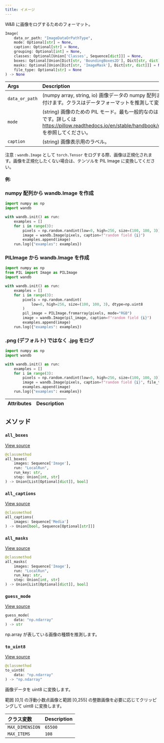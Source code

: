```yaml
---
title: イメージ
---
```


<Card title="View the source code" href="https://www.github.com/wandb/wandb/tree/637bddf198525810add5804059001b1b319d6ad1/wandb/sdk/data_types/image.py#L65-L689" icon="github"/>

W&B に画像をログするためのフォーマット。

```python
Image(
    data_or_path: "ImageDataOrPathType",
    mode: Optional[str] = None,
    caption: Optional[str] = None,
    grouping: Optional[int] = None,
    classes: Optional[Union['Classes', Sequence[dict]]] = None,
    boxes: Optional[Union[Dict[str, 'BoundingBoxes2D'], Dict[str, dict]]] = None,
    masks: Optional[Union[Dict[str, 'ImageMask'], Dict[str, dict]]] = None,
    file_type: Optional[str] = None
) -> None
```

| Args | Description |
| :--- | :--- |
|  `data_or_path` |  (numpy array, string, io) 画像データの numpy 配列または PIL 画像を受け付けます。クラスはデータフォーマットを推測して変換します。|
|  `mode` |  (string) 画像のための PIL モード。最も一般的なのは "L", "RGB", "RGBA" です。詳しくは https://pillow.readthedocs.io/en/stable/handbook/concepts.html#modes を参照してください。|
|  `caption` |  (string) 画像表示用のラベル。|

注意 : `wandb.Image` として `torch.Tensor` をログする際、画像は正規化されます。画像を正規化したくない場合は、テンソルを PIL Image に変換してください。

#### 例:

### numpy 配列から wandb.Image を作成

```python
import numpy as np
import wandb

with wandb.init() as run:
    examples = []
    for i in range(3):
        pixels = np.random.randint(low=0, high=256, size=(100, 100, 3))
        image = wandb.Image(pixels, caption=f"random field {i}")
        examples.append(image)
    run.log({"examples": examples})
```

### PILImage から wandb.Image を作成

```python
import numpy as np
from PIL import Image as PILImage
import wandb

with wandb.init() as run:
    examples = []
    for i in range(3):
        pixels = np.random.randint(
            low=0, high=256, size=(100, 100, 3), dtype=np.uint8
        )
        pil_image = PILImage.fromarray(pixels, mode="RGB")
        image = wandb.Image(pil_image, caption=f"random field {i}")
        examples.append(image)
    run.log({"examples": examples})
```

### .png (デフォルト) ではなく .jpg をログ

```python
import numpy as np
import wandb

with wandb.init() as run:
    examples = []
    for i in range(3):
        pixels = np.random.randint(low=0, high=256, size=(100, 100, 3))
        image = wandb.Image(pixels, caption=f"random field {i}", file_type="jpg")
        examples.append(image)
    run.log({"examples": examples})
```

| Attributes | Description |
| :--- | :--- |

## メソッド

### `all_boxes`

[View source](https://www.github.com/wandb/wandb/tree/637bddf198525810add5804059001b1b319d6ad1/wandb/sdk/data_types/image.py#L610-L631)

```python
@classmethod
all_boxes(
    images: Sequence['Image'],
    run: "LocalRun",
    run_key: str,
    step: Union[int, str]
) -> Union[List[Optional[dict]], bool]
```

### `all_captions`

[View source](https://www.github.com/wandb/wandb/tree/637bddf198525810add5804059001b1b319d6ad1/wandb/sdk/data_types/image.py#L633-L637)

```python
@classmethod
all_captions(
    images: Sequence['Media']
) -> Union[bool, Sequence[Optional[str]]]
```

### `all_masks`

[View source](https://www.github.com/wandb/wandb/tree/637bddf198525810add5804059001b1b319d6ad1/wandb/sdk/data_types/image.py#L587-L608)

```python
@classmethod
all_masks(
    images: Sequence['Image'],
    run: "LocalRun",
    run_key: str,
    step: Union[int, str]
) -> Union[List[Optional[dict]], bool]
```

### `guess_mode`

[View source](https://www.github.com/wandb/wandb/tree/637bddf198525810add5804059001b1b319d6ad1/wandb/sdk/data_types/image.py#L474-L486)

```python
guess_mode(
    data: "np.ndarray"
) -> str
```

np.array が表している画像の種類を推測します。

### `to_uint8`

[View source](https://www.github.com/wandb/wandb/tree/637bddf198525810add5804059001b1b319d6ad1/wandb/sdk/data_types/image.py#L488-L511)

```python
@classmethod
to_uint8(
    data: "np.ndarray"
) -> "np.ndarray"
```

画像データを uint8 に変換します。

範囲 [0,1] の浮動小数点画像と範囲 [0,255] の整数画像を必要に応じてクリッピングして uint8 に変換します。

| クラス変数 | Description |
| :--- | :--- |
|  `MAX_DIMENSION`<a id="MAX_DIMENSION"></a> |  `65500` |
|  `MAX_ITEMS`<a id="MAX_ITEMS"></a> |  `108` |